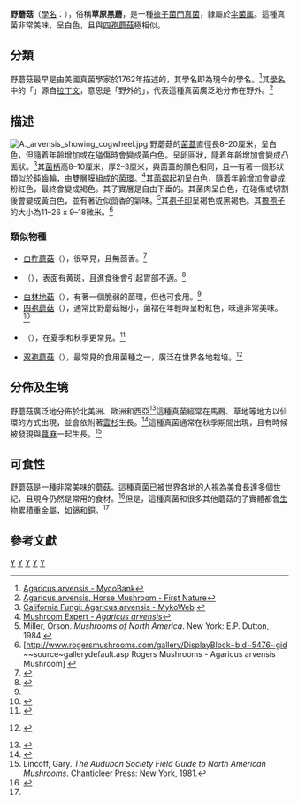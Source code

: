 {{Speciesbox 
| taxon = Agaricus arvensis
| image = Pieczarka_polowa_vongrzanka.JPG
| image_caption = 野蘑菇
| authority = [[雅各·克里斯琴·謝弗|Schaeff.]]
}}
{{mycomorphbox
| name = 野蘑菇
| whichGills = free
| capShape =convex
| hymeniumType=gills
| stipeCharacter=ring
| ecologicalType=saprotrophic
| sporePrintColor=brown
| sporePrintColor2=blackish-brown
| howEdible=choice
}}

'''野蘑菇'''（[[學名|學名]]：{{lang|la|'''''Agaricus arvensis'''''}}），俗稱'''草原黑蘑'''，是一種[[擔子菌門|擔子菌門]][[真菌|真菌]]，隸屬於[[伞菌属|伞菌属]]。這種真菌非常美味，呈白色，且與[[四孢蘑菇|四孢蘑菇]]極相似。

==分類==
野蘑菇最早是由美國真菌學家{{link-en|雅各·克里斯琴·謝弗|Jacob Christian Schaeffer}}於1762年描述的，其學名即為現今的學名。<ref>[http://www.mycobank.org/Biolomics.aspx?Table=Mycobank&MycoBankNr_=325880 Agaricus arvensis - MycoBank]</ref>其[[植物學名命名法|學名]]中的「''{{lang|la|arvensis}}''」源自[[拉丁文|拉丁文]]，意思是「野外的」，代表這種真菌廣泛地分佈在野外。<ref>[http://www.first-nature.com/fungi/agaricus-arvensis.php Agaricus arvensis, Horse Mushroom - First Nature]</ref>

== 描述 ==
[[Image:A._arvensis_showing_cogwheel.jpg|left]]
野蘑菇的[[菌蓋|菌蓋]]直徑長8–20厘米，呈白色，但隨着年齡增加或在碰傷時會變成黃白色。呈卵圓狀，隨着年齡增加會變成凸面狀。<ref>[http://www.mykoweb.com/CAF/species/Agaricus_arvensis.html California Fungi: Agaricus arvensis - MykoWeb] {{webarchive|url=https://web.archive.org/web/20070909042914/http://www.mykoweb.com/CAF/species/Agaricus_arvensis.html |date=2007-09-09 }}</ref>其[[菌柄|菌柄]]高8–10厘米，厚2–3厘米，與菌蓋的顏色相同，且—有著一個形狀類似於鈍齒輪，由雙層膜組成的[[菌環|菌環]]。<ref>[http://www.mushroomexpert.com/agaricus_arvensis.html Mushroom Expert - ''Agaricus arvensis'']</ref>其[[菌褶|菌褶]]起初呈白色，隨着年齡增加會變成粉紅色，最終會變成褐色。其子實層是自由下垂的。其菌肉呈白色，在碰傷或切割後會變成黃白色，並有著近似茴香的氣味。<ref>Miller, Orson. ''Mushrooms of North America''. New York: E.P. Dutton, 1984.</ref>其[[孢子印|孢子印]]呈褐色或黑褐色。其[[擔孢子|擔孢子]]的大小為11–26 x 9–18微米。<ref>[http://www.rogersmushrooms.com/gallery/DisplayBlock~bid~5476~gid~~source~gallerydefault.asp Rogers Mushrooms - Agaricus arvensis Mushroom] {{webarchive|url=https://web.archive.org/web/20131203231712/http://www.rogersmushrooms.com/gallery/DisplayBlock~bid~5476~gid~~source~gallerydefault.asp |date=2013-12-03 }}</ref>

===類似物種===
*[[白杵蘑菇|白杵蘑菇]]（{{lang|la|''Agaricus osecanus''}}），很罕見，且無茴香。<ref name=Phillips06>{{cite book | author = Roger Phillips | year = 2006  | title = Mushrooms | publisher = Pan MacMillan | isbn = 0-330-44237-6}}</ref>
*{{link-en|黄斑蘑菇|Agaricus xanthodermus}}（{{lang|la|''Agaricus xanthodermus''}}），表面有黄斑，且進食後會引起胃部不適。<ref name=Phillips>{{cite web | url=http://www.rogersmushrooms.com/gallery/DisplayBlock~bid~5503~gid~~source~gallerydefault.asp | title=Agaricus xanthodermus | accessdate=2012-07-19 | author=Roger Phillips | deadurl=yes | archiveurl=https://web.archive.org/web/20130616062215/http://www.rogersmushrooms.com/gallery/DisplayBlock~bid~5503~gid~~source~gallerydefault.asp | archivedate=2013-06-16 }}</ref>
*[[白林地菇|白林地菇]]（{{lang|la|''Agaricus silvicola''}}），有著一個脆弱的菌環，但也可食用。<ref name=Phillips06/>
*[[四孢蘑菇|四孢蘑菇]]（{{lang|la|''Agaricus campestris''}}），通常比野蘑菇細小，菌褶在年輕時呈粉紅色，味道非常美味。<ref>{{cite book|last=Grigson|first=Jane |authorlink=Jane Grigson|title=The Mushroom Feast|url=https://archive.org/details/mushroomfeast0000grig_s9u1|year=1975|publisher=Penguin |place=[[London|London]]|isbn=0-14-046273-2}}</ref>
*{{link-en|双环蘑菇|Agaricus bitorquis}}（{{lang|la|''Agaricus bitorquis''}}），在夏季和秋季更常見。<ref name=Arora2nd>{{cite book |author=David Arora |year=1986 |title=Mushrooms Demystified |url=https://archive.org/details/mushroomsdemysti00aror_0 |publisher=Ten Speed Press |isbn=0-89815-169-4}}</ref>
*[[双孢蘑菇|双孢蘑菇]]（{{lang|la|''Agaricus bisporus''}}），最常見的食用菌種之一，廣泛在世界各地栽培。<ref name=Cappelli84>{{it icon}} {{cite book|title=Fungi Europaei:Agaricus|author=Cappelli, Alberto|year=1984|publisher=Giovanna Biella |place=[[Saronno|Saronno]], Italy|pages=123–25}}</ref>

==分佈及生境==
野蘑菇廣泛地分佈於北美洲、歐洲和西亞<ref name=Asef2010>{{cite book |title=قارچهای سمی ایران (Qarch-ha-ye Sammi-ye Iran) |trans_title=Poisonous mushrooms of Iran |year=2010 |author=Asef Shayan MR. |publisher=Iran shenasi |page=214 |isbn=978-964-2725-29-8 |language=fa}}</ref>這種真菌經常在馬厩、草地等地方以仙環的方式出現，並會依附著[[雲杉|雲杉]]生長。<ref name="kew.org">{{cite web |url=http://www.kew.org/plants-fungi/Agaricus-arvensis.htm |title=Plants & Fungi: Agaricus arvensis (horse mushroom) - Species profile from |publisher=Kew |date= |accessdate=2013-05-19 |deadurl=yes |archiveurl=https://web.archive.org/web/20130318061001/http://www.kew.org/plants-fungi/Agaricus-arvensis.htm |archivedate=2013-03-18 }}</ref>這種真菌通常在秋季期間出現，且有時候被發現與[[蕁麻|蕁麻]]一起生長。<ref>Lincoff, Gary. ''The Audubon Society Field Guide to North American Mushrooms''. Chanticleer Press: New York, 1981.</ref>

==可食性==
野蘑菇是一種非常美味的蘑菇。這種真菌已被世界各地的人視為美食長達多個世紀，且現今仍然是常用的食材。<ref>{{Cite web |url=http://mushroom-collecting.com/mushroomhorse.html |title=Mushroom-collecting.com - ''Agaricus arvensis'' |accessdate=2013-12-02 |archive-date=2008-12-02 |archive-url=https://web.archive.org/web/20081202150115/http://mushroom-collecting.com/mushroomhorse.html |dead-url=no }}</ref>但是，這種真菌和很多其他蘑菇的子實體都會[[生物累積|生物累積]][[重金屬|重金屬]]，如[[鎘|鎘]]和[[銅|銅]]。<ref name="kew.org"/>

==參考文獻==
{{Portal|真菌}}

{{Reflist|2}}

{{Commons|Agaricus arvensis}}
{{Taxonbar|from=Q690801}}

<!-- {{DEFAULTSORT:Agaricus Arvensis}} -->
[[Category:伞菌属|Y]]
[[Category:食用菌|Y]]
[[Category:北美洲真菌|Y]]
[[Category:歐洲真菌|Y]]
[[Category:亞洲真菌|Y]]